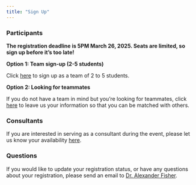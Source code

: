 ```yaml
---
title: "Sign Up"
---
```


<!-- https://forms.gle/uqqJvR4VhM1YuKCR8 -->

### Participants

<!-- Registration to participate in DataFest 2025 @ Duke is not yet open. Please check back soon! -->

<!-- :::callout-important -->
<!-- **Registration as a participant for DataFest 2024 has closed. The event is at capacity.** -->
<!-- ::: -->

<!-- If you'd like to be placed on a waitlist in the event of no-shows, please contact [Prof. Alexander Fisher](mailto:aaf29@duke.edu). -->

<!-- Click on the option that applies to you. Regardless of the option you choose, you will automatically be placed on the ASA DataFest<sup>TM</sup> mailing list to receive updates and announcements. -->

:::callout-note
**The registration deadline is 5PM March 26, 2025. Seats are limited, so sign up before it's too late!**
:::

**Option 1: Team sign-up (2-5 students)**

Click [here](https://forms.gle/CnQ5SgWfLy6Nf3Yo8) to sign up as a team of 2 to 5 students.

**Option 2: Looking for teammates**

<!-- This registration option will open soon. -->

If you do not have a team in mind but you're looking for teammates, click [here](https://forms.gle/GXj2cDxhWXuj3Gyv7) to leave us your information so that you can be matched with others.

### Consultants

<!-- Check back Spring 2025.  -->

<!-- Consultant sign-ups have closed. -->

If you are interested in serving as a consultant during the event, please let us know your availability [here](https://forms.gle/RNB9ywSo4CBUTZNP6).

### Questions

::: callout-important

If you would like to update your registration status, or have any questions about your registration, please send an email to [Dr. Alexander Fisher](mailto:aaf29@duke.edu).

:::
